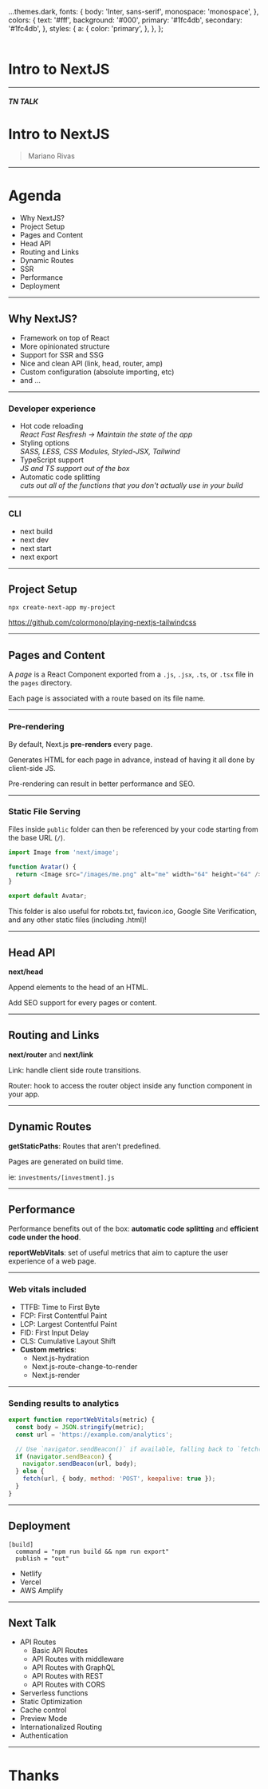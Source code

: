 
  ...themes.dark,
  fonts: {
    body: 'Inter, sans-serif',
    monospace: 'monospace',
  },
  colors: {
    text: '#fff',
    background: '#000',
    primary: '#1fc4db',
    secondary: '#1fc4db',
  },
  styles: {
    a: {
      color: 'primary',
    },
  },
};

<Head>
  <title>Intro to NextJS</title>
  <meta name="twitter:card" content="summary_large_image" />
  <meta name="twitter:site" content="@truenorth_ok" />
  <meta name="twitter:title" content="Intro to NextJS" />
  <meta name="twitter:description" content="Project slides" />
  <meta name="twitter:image" content="https://truenorth.co/assets/images/socialmedia.png" />
</Head>

<Header>

<!-- COLORMONO -->

</Header>

<Footer>

<!-- colormono.com -->

</Footer>

# Intro to NextJS

---

##### TN TALK

# Intro to NextJS

> Mariano Rivas

---

# Agenda

<Steps>

- Why NextJS?
- Project Setup
- Pages and Content
- Head API
- Routing and Links
- Dynamic Routes
- SSR
- Performance
- Deployment

</Steps>

---

## Why NextJS?

<Steps>

- Framework on top of React
- More opinionated structure
- Support for SSR and SSG
- Nice and clean API (link, head, router, amp)
- Custom configuration (absolute importing, etc)
- and ...

</Steps>

---

### Developer experience

- Hot code reloading<br />
  _React Fast Resfresh -> Maintain the state of the app_
- Styling options<br />
  _SASS, LESS, CSS Modules, Styled-JSX, Tailwind_
- TypeScript support<br />
  _JS and TS support out of the box_
- Automatic code splitting<br />
  _cuts out all of the functions that you don't actually use in your build_

---

### CLI

- next build
- next dev
- next start
- next export

---

## Project Setup

`npx create-next-app my-project`

https://github.com/colormono/playing-nextjs-tailwindcss

---

## Pages and Content

A _page_ is a React Component exported from a `.js`, `.jsx`, `.ts`, or `.tsx` file in the `pages` directory.

Each page is associated with a route based on its file name.

---

### Pre-rendering

By default, Next.js **pre-renders** every page.

Generates HTML for each page in advance, instead of having it all done by client-side JS.

Pre-rendering can result in better performance and SEO.

---

### Static File Serving

Files inside `public` folder can then be referenced by your code starting from the base URL (`/`).

```js
import Image from 'next/image';

function Avatar() {
  return <Image src="/images/me.png" alt="me" width="64" height="64" />;
}

export default Avatar;
```

<Notes>

This folder is also useful for robots.txt, favicon.ico, Google Site Verification, and any other static files (including .html)!

</Notes>

---

## Head API

**next/head**

Append elements to the head of an HTML.

Add SEO support for every pages or content.

---

## Routing and Links

**next/router** and **next/link**

Link: handle client side route transitions.

Router: hook to access the router object inside any function component in your app.

---

## Dynamic Routes

**getStaticPaths**: Routes that aren't predefined.

Pages are generated on build time.

ie: `investments/[investment].js`

---

## Performance

Performance benefits out of the box: **automatic code splitting** and **efficient code under the hood**.

**reportWebVitals**: set of useful metrics that aim to capture the user experience of a web page.

---

### Web vitals included

- TTFB: Time to First Byte
- FCP: First Contentful Paint
- LCP: Largest Contentful Paint
- FID: First Input Delay
- CLS: Cumulative Layout Shift
- **Custom metrics**:
  - Next.js-hydration
  - Next.js-route-change-to-render
  - Next.js-render

---

### Sending results to analytics

```js
export function reportWebVitals(metric) {
  const body = JSON.stringify(metric);
  const url = 'https://example.com/analytics';

  // Use `navigator.sendBeacon()` if available, falling back to `fetch()`.
  if (navigator.sendBeacon) {
    navigator.sendBeacon(url, body);
  } else {
    fetch(url, { body, method: 'POST', keepalive: true });
  }
}
```

---

## Deployment

```
[build]
  command = "npm run build && npm run export"
  publish = "out"
```

- Netlify
- Vercel
- AWS Amplify

---

## Next Talk

- API Routes
  - Basic API Routes
  - API Routes with middleware
  - API Routes with GraphQL
  - API Routes with REST
  - API Routes with CORS
- Serverless functions
- Static Optimization
- Cache control
- Preview Mode
- Internationalized Routing
- Authentication

---

# Thanks
